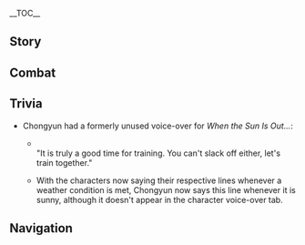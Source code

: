 {{CharacterTabs}}
{{LanguageTabs}}
{{Stub|1={{Meta/VO|tl=1|rm=1|Chinese}}}}
__TOC__
==Story==
{{VO/Story
|character           = {{ROOTPAGENAME}}
|language            = zh
|language_s          = zh
|language_t          = zh-tw
|name_s              = 重云
|name_t              = 重雲

<!-- Hello -->
|vo_01_01_title_s    = 初次见面…
|vo_01_01_title_t    = 初次見面…
|vo_01_01_subtitle   = Hello
|vo_01_01_file       = VO_{language}{character} Hello.ogg
|vo_01_01_tx_s       = 我名重云，家族久居璃月，世代以驱邪除魔为业。今日萍水相逢，看来我与阁下有些缘分。唔…不收钱的，不收钱！
|vo_01_01_tx_t       = 我名重雲，家族久居璃月，世代以驅邪除魔為業。今日萍水相逢，看來我與閣下有些緣分。唔…不收錢的，不收錢！
|vo_01_01_rm         = Wǒ míng Chòngyún, jiāzú jiǔjū Líyuè, shìdài yǐ qūxié chú mó wèi yè. Jīnrì píngshuǐxiāngféng, kànlái wǒ yǔ géxià yǒuxiē yuánfèn. Wú... bù shōu qián de, bù shōu qián!
|vo_01_01_tl         = 

<!-- Chats -->
|vo_02_01_title_s    = 闲聊・驱邪之法
|vo_02_01_title_t    = 閒聊・驅邪之法
|vo_02_01_subtitle   = Chat: The Art of Exorcism
|vo_02_01_file       = VO_{language}{character} Chat - The Art of Exorcism.ogg
|vo_02_01_tx_s       = 方士驱邪一靠咒术，二赖武艺。另辟蹊径亦可，但终非正道。
|vo_02_01_tx_t       = 方士驅邪一靠咒術，二賴武藝。另闢蹊徑亦可，但終非正道。
|vo_02_01_rm         = Fāngshì qūxié yī kào zhòu shù, èr lài wǔyì. Lìngpìqījìng yì kě, dàn zhōng fēi zhèngdào.
|vo_02_01_tl         = 

|vo_02_02_title_s    = 闲聊・饮食
|vo_02_02_title_t    = 閒聊・飲食
|vo_02_02_subtitle   = Chat: Diet
|vo_02_02_file       = VO_{language}{character} Chat - Diet.ogg
|vo_02_02_tx_s       = 寒食饮冰利于平神静气…清心泡水辅以冰块饮下，对身体最好。
|vo_02_02_tx_t       = 寒食飲冰利於平神靜氣…清心泡水輔以冰塊飲下，對身體最好。
|vo_02_02_rm         = Hánshí yǐn bīng lìyú píng shén jìng qì... Qīngxīn pào shuǐ fǔ yǐ bīng kuài yǐn xià, duì shēntǐ zuì hǎo.
|vo_02_02_tl         = 

|vo_02_03_title_s    = 闲聊・口诀
|vo_02_03_title_t    = 閒聊・口訣
|vo_02_03_subtitle   = Chat: Mantras
|vo_02_03_file       = VO_{language}{character} Chat - Mantras.ogg
|vo_02_03_tx_s       = 驱邪缚魅，内外澄清，啊，呃…糟了，后半句口诀忘了。
|vo_02_03_tx_t       = 驅邪縛魅，內外澄清，啊，呃…糟了，後半句口訣忘了。
|vo_02_03_rm         = Qūxié fù mèi, nèiwài chéngqīng, a, è... zāole, hòubàn jù kǒujué wàngle.
|vo_02_03_tl         = 

<!-- Weather -->
|vo_03_01_title_s    = 下雨的时候…
|vo_03_01_title_t    = 下雨的時候…
|vo_03_01_subtitle   = When It Rains
|vo_03_01_file       = VO_{language}{character} When It Rains.ogg
|vo_03_01_tx_s       = 雨是无根水，是最澄净的水，对驱邪除魔大有帮助。
|vo_03_01_tx_t       = 雨是無根水，是最澄淨的水，對驅邪除魔大有幫助。
|vo_03_01_rm         = Yǔ shì wú gēn shuǐ, shì zuìchéng jìng de shuǐ, duì qūxié chú mó dà yǒu bāngzhù.
|vo_03_01_tl         = 

|vo_03_02_title_s    = 打雷的时候…
|vo_03_02_title_t    = 打雷的時候…
|vo_03_02_subtitle   = When Thunder Strikes
|vo_03_02_file       = VO_{language}{character} When Thunder Strikes.ogg
|vo_03_02_tx_s       = 这落雷好大阵仗，妖邪也会惧怕的吧。
|vo_03_02_tx_t       = 這落雷好大陣仗，妖邪也會懼怕的吧。
|vo_03_02_rm         = Zhè luòléi hào dà zhèn zhàng, yāoxié yě huì jùpà de ba.
|vo_03_02_tl         = 

|vo_03_03_title_s    = 下雪的时候…
|vo_03_03_title_t    = 下雪的時候…
|vo_03_03_subtitle   = When It Snows
|vo_03_03_file       = VO_{language}{character} When It Snows.ogg
|vo_03_03_tx_s       = 啊…好天气，真是舒服。
|vo_03_03_tx_t       = 啊…好天氣，真是舒服。
|vo_03_03_rm         = A... hǎo tiānqì, zhēnshi shūfú.
|vo_03_03_tl         = Ah, the weather is good... it's really comfortable.

<!-- Greetings -->
|vo_04_01_title_s    = 早上好…
|vo_04_01_title_t    = 早安…
|vo_04_01_subtitle   = Good Morning
|vo_04_01_file       = VO_{language}{character} Good Morning.ogg
|vo_04_01_tx_s       = 早晨的好时光可不能辜负，抓紧练功。
|vo_04_01_tx_t       = 早晨的好時光可不能辜負，抓緊練功。
|vo_04_01_rm         = Zǎochén de hǎo shíguāng kě bùnéng gūfù, zhuājǐn liàngōng.
|vo_04_01_tl         = 

|vo_04_02_title_s    = 中午好…
|vo_04_02_title_t    = 午安…
|vo_04_02_subtitle   = Good Afternoon
|vo_04_02_file       = VO_{language}{character} Good Afternoon.ogg
|vo_04_02_tx_s       = 正午灵气极盛，可得抓紧练功。
|vo_04_02_tx_t       = 正午靈氣極盛，可得抓緊練功。
|vo_04_02_rm         = Zhèngwǔ língqì jí shèng, kědé zhuājǐn liàngōng.
|vo_04_02_tl         = 

|vo_04_03_title_s    = 晚上好…
|vo_04_03_title_t    = 晚上好…
|vo_04_03_subtitle   = Good Evening
|vo_04_03_file       = VO_{language}{character} Good Evening.ogg
|vo_04_03_tx_s       = 晚间最适静息凝神，更要抓紧练功。
|vo_04_03_tx_t       = 晚間最適靜息凝神，更要抓緊練功。
|vo_04_03_rm         = Wǎnjiān zuì shì jìng xī níngshén, gèng yào zhuājǐn liàngōng.
|vo_04_03_tl         = 

|vo_04_04_title_s    = 晚安…
|vo_04_04_title_t    = 晚安…
|vo_04_04_subtitle   = Good Night
|vo_04_04_file       = VO_{language}{character} Good Night.ogg
|vo_04_04_tx_s       = 呼，累了一整天，你也休息去吧。明天再去传闻中鬼怪出没的老宅看看，说好了。
|vo_04_04_tx_t       = 呼，累了一整天，(你/妳)也休息去吧。明天再去傳聞中鬼怪出沒的老宅看看，說好了。
|vo_04_04_rm         = Hū, lèile yī zhěngtiān, nǐ yě xiūxí qù ba. Míngtiān zài qù chuánwén zhōng guǐguài chūmò de lǎo zhái kànkàn, shuōhǎole.
|vo_04_04_tl         = 

<!-- About Chongyun -->
|vo_05_01_title_s    = 关于{name_s}自己・方士
|vo_05_01_title_t    = 關於{name_t}自己・方士
|vo_05_01_subtitle   = About {character}: Exorcists
|vo_05_01_file       = VO_{language}{character} About {character} - Exorcists.ogg
|vo_05_01_tx_s       = 我们方士一派自古守护璃月，传承久远，剿杀邪魔自然是手到擒来。
|vo_05_01_tx_t       = 我們方士一派自古守護璃月，傳承久遠，剿殺邪魔自然是手到擒來。
|vo_05_01_rm         = Wǒmen fāngshì yīpài zìgǔ shǒuhù Líyuè, chuánchéng jiǔyuǎn, jiǎo shā xiémó zìrán shì shǒudàoqínlái.
|vo_05_01_tl         = 

|vo_05_02_title_s    = 关于{name_s}自己・委托
|vo_05_02_title_t    = 關於{name_t}自己・委託
|vo_05_02_subtitle   = About {character}: Commissions
|vo_05_02_file       = VO_{language}{character} About {character} - Commissions.ogg
|vo_05_02_tx_s       = 明明什么都没做，只是进了凶宅的门就解决了问题。这个委托的报酬，你觉得是拿还是不拿呢？
|vo_05_02_tx_t       = 明明什麼都沒做，只是進了凶宅的門就解決了問題。這個委託的報酬，(你/妳)覺得是拿還是不拿呢？
|vo_05_02_rm         = Míngmíng shénme dōu méi zuò, zhǐshì jìnle xiōngzhái de mén jiù jiějuéle wèntí. Zhège wěituō de bàochóu, nǐ juédé shì ná háishì bù ná ne?
|vo_05_02_tl         = 

<!-- About Us -->
|vo_06_01_title_s    = 关于我们・旅伴
|vo_06_01_title_t    = 關於我們・旅伴
|vo_06_01_subtitle   = About Us: Companions
|vo_06_01_file       = VO_{language}{character} About Us - Companions.ogg
|vo_06_01_tx_s       = 你的本事不错，对丘丘…咳…邪魔从不手软，我们结伴而行如何。
|vo_06_01_tx_t       = (你/妳)的本事不錯，對丘丘…咳…邪魔從不手軟，我們結伴而行如何。
|vo_06_01_rm         = Nǐ de běnshì bùcuò, duì qiūqiū... hāi... xiémó cóngbù shǒuruǎn, wǒmen jiébàn ér háng rúhé.
|vo_06_01_tl         = 

|vo_06_02_title_s    = 关于我们・怪谈
|vo_06_02_title_t    = 關於我們・怪談
|vo_06_02_subtitle   = About Us: Ghost Stories
|vo_06_02_friendship = 6
|vo_06_02_file       = VO_{language}{character} About Us - Ghost Stories.ogg
|vo_06_02_tx_s       = 璃月的奇闻异事你已经见了不少吧，你说的那些方外的鬼怪，我…我也想看看。
|vo_06_02_tx_t       = 璃月的奇聞異事你已經見了不少吧，(你/妳)說的那些方外的鬼怪，我…我也想看看。
|vo_06_02_rm         = Líyuè de qíwén yì shì nǐ yǐjīng jiàn liǎo bùshǎo ba, nǐ shuō dì nàxiē fāng wài de guǐguài, wǒ... wǒ yě xiǎng kànkàn.
|vo_06_02_tl         = 

<!-- Miscellany I -->
|vo_07_01_title_s    = 关于「神之眼」…
|vo_07_01_title_t    = 關於「神之眼」…
|vo_07_01_subtitle   = About the [[Vision]]
|vo_07_01_friendship = 4
|vo_07_01_file       = VO_{language}{character} About the Vision.ogg
|vo_07_01_tx_s       = 「神之眼」虽然厉害，却不可盲目依赖。我还是更加信任方术和武技。本事要精进，还是得勤学苦练。
|vo_07_01_tx_t       = 「神之眼」雖然厲害，卻不可盲目依賴。我還是更加信任方術和武技。本事要精進，還是得勤學苦練。
|vo_07_01_rm         = "Shénzhīyǎn" suīrán lìhài, què bùkě mángmù yīlài. Wǒ háishì gèngjiā xìnrèn fāngshù hé wǔjì. Běnshì yào jīngjìn, háishì dé qínxué kǔ liàn.
|vo_07_01_tl         = 

|vo_07_02_title_s    = 有什么想要分享…
|vo_07_02_title_t    = 有什麼想要分享…
|vo_07_02_subtitle   = Something to Share
|vo_07_02_file       = VO_{language}{character} Something to Share.ogg
|vo_07_02_tx_s       = 璃月的土地上妖邪传闻虽然众多，但真假掺杂，有些奇奇怪怪的委托…其实跟鬼怪一点关系也没有。
|vo_07_02_tx_t       = 璃月的土地上妖邪傳聞雖然眾多，但真假摻雜，有些奇奇怪怪的委託…其實跟鬼怪一點關係也沒有。
|vo_07_02_rm         = Líyuè de tǔdì shàng yāoxié chuánwén suīrán zhòngduō, dàn zhēnjiǎ chānzá, yǒuxiē qíqíguàiguài de wěituō... qíshí gēn guǐguài yīdiǎn guānxì yě méiyǒu.
|vo_07_02_tl         = 

|vo_07_03_title_s    = 感兴趣的见闻…
|vo_07_03_title_t    = 感興趣的見聞…
|vo_07_03_subtitle   = Interesting Things
|vo_07_03_quest      = A New Star Approaches
|vo_07_03_file       = VO_{language}{character} Interesting Things.ogg
|vo_07_03_tx_s       = 听说琥牢山的琥珀中封存了不少稀奇古怪的东西，会不会也有一些历史传说中的妖邪呢？真想见识见识。
|vo_07_03_tx_t       = 聽說琥牢山的琥珀中封存了不少稀奇古怪的東西，會不會也有一些歷史傳說中的妖邪呢？真想見識見識。
|vo_07_03_rm         = Tīngshuō Hǔláo-shān de hǔpò zhōng fēng cún liǎo bùshǎo xīqí gǔguài de dōngxī, huìbùhuì yěyǒu yīxiē lìshǐ chuánshuō zhōng de yāoxié ne? Zhēn xiǎng jiànshì jiànshì.
|vo_07_03_tl         = 

<!-- About Others -->
|vo_08_01_title_s    = 关于钟离…
|vo_08_01_title_t    = 關於鍾離…
|vo_08_01_subtitle   = About [[Zhongli]]
|vo_08_01_friendship = 4
|vo_08_01_quest      = Farewell, Archaic Lord
|vo_08_01_file       = VO_{language}{character} About Zhongli.ogg
|vo_08_01_tx_s       = 「往生堂」的钟离先生啊，隐约觉得是个厉害角色，凡夫恶党杀人，我们方士除妖，他居然能葬仙人。
|vo_08_01_tx_t       = 「往生堂」的鍾離先生啊，隱約覺得是個厲害角色，凡夫惡黨殺人，我們方士除妖，他居然能葬仙人。
|vo_08_01_rm         = "Wǎngshēng-táng" de Zhōnglí-xiānshēng a, yǐnyuē juédé shìgè lìhài juésè, fánfū è dǎng shārén, wǒmen fāngshì chú yāo, tā jūrán néng zàng xiānrén.
|vo_08_01_tl         = 

|vo_08_02_title_s    = 关于行秋…
|vo_08_02_title_t    = 關於行秋…
|vo_08_02_subtitle   = About [[Xingqiu]]
|vo_08_02_friendship = 4
|vo_08_02_file       = VO_{language}{character} About Xingqiu.ogg
|vo_08_02_tx_s       = 我虽然敬佩行秋的武艺和侠心。但是我一定要事先提醒你，他坏心思也不少。如果真的发生了什么事情，记得回来和我结成受害者同盟啊。
|vo_08_02_tx_t       = 我雖然敬佩行秋的武藝和俠心。但是我一定要事先提醒(你/妳)，他壞心思也不少。如果真的發生了什麼事情，記得回來和我結成受害者同盟啊。
|vo_08_02_rm         = Wǒ suīrán jìngpèi Xíngqiū de wǔyì hé xiá xīn. Dànshì wǒ yīdìng yào shìxiān tíxǐng nǐ, tā huài xīnsī yě bù shǎo. Rúguǒ zhēn de fǎ shēng le shénme shìqíng, jìdé huílái hé wǒ jié chéng shòuhài zhě tóngméng a.
|vo_08_02_tl         = Although I admire Xingqiu's martial arts and chivalrous spirit, I must remind you in advance that he has a lot of mischievous intentions. If he ever pulls anything on you, remember to come back and form a victim alliance with me.

|vo_08_03_title_s    = 关于魈…
|vo_08_03_title_t    = 關於魈…
|vo_08_03_subtitle   = About [[Xiao]]
|vo_08_03_friendship = 4
|vo_08_03_file       = VO_{language}{character} About Xiao.ogg
|vo_08_03_tx_s       = 降魔大圣和我们方士一派，一暗一明，共守璃月，历史已久，我非常尊敬魈上仙。但是，那位大人居然说…居然说什么驱邪方士量小力微不值一提，我，我绝对不能苟同！
|vo_08_03_tx_t       = 降魔大聖和我們方士一派，一暗一明，共守璃月，歷史已久，我非常尊敬魈上仙。但是，那位大人居然說…居然說什麼驅邪方士量小力微不值一提，我，我絕對不能苟同！
|vo_08_03_rm         = Jiàngmó-dàshèng hé wǒmen fāngshì yīpài, yī àn yī míng, gòng shǒu Líyuè, lìshǐ yǐ jiǔ, wǒ fēicháng zūnjìng xiāo shàng xiān. Dànshì, nà wèi dàrén jūrán shuō... jūrán shuō shénme qūxié fāngshì liàng xiǎo lì wēi bù zhí yī tí, wǒ, wǒ juéduì bùnéng gǒutóng!
|vo_08_03_tl         = 

|vo_08_04_title_s    = 关于胡桃…
|vo_08_04_title_t    = 關於胡桃…
|vo_08_04_subtitle   = About [[Hu Tao]]
|vo_08_04_friendship = 4
|vo_08_04_file       = VO_{language}{character} About Hu Tao.ogg
|vo_08_04_tx_s       = 「往生堂」的手段还是信得过的。但是那副「不用你们方士操心」的嘻嘻笑脸却看着让人火大…呼，冷静冷静。
|vo_08_04_tx_t       = 「往生堂」的手段還是信得過的。但是那副「不用你們方士操心」的嘻嘻笑臉卻看著讓人火大…呼，冷靜冷靜。
|vo_08_04_rm         = "Wǎngshēng-táng" de shǒuduàn háishì xìndéguò de. Dànshì nà fù "bùyòng nǐmen fāngshì cāoxīn" de xīxī xiàoliǎn què kànzhe ràng rén huǒ dà... hū, lěngjìng lěngjìng.
|vo_08_04_tl         = 

|vo_08_05_title_s    = 关于七七…
|vo_08_05_title_t    = 關於七七…
|vo_08_05_subtitle   = About [[Qiqi]]
|vo_08_05_friendship = 4
|vo_08_05_file       = VO_{language}{character} About Qiqi.ogg
|vo_08_05_tx_s       = 看起来是个僵尸小姑娘，但作为方士我能察觉到…她可不一般。嗯…名字也不见宝诰之中，究竟是哪尊呢…
|vo_08_05_tx_t       = 看起來是個殭屍小姑娘，但作為方士我能察覺到…她可不一般。嗯…名字也不見寶誥之中，究竟是哪尊呢…
|vo_08_05_rm         = Kàn qǐlái shìgè jiāngshī xiǎo gūniáng, dàn zuòwéi fāngshì wǒ néng chájué dào... tā kěbù yībān. Ńg... míngzì yě bùjiàn bǎo gào zhī zhōng, jiùjìng shì nǎ zūn ne...
|vo_08_05_tl         = 

|vo_08_06_title_s    = 关于辛焱…
|vo_08_06_title_t    = 關於辛焱…
|vo_08_06_subtitle   = About [[Xinyan]]
|vo_08_06_friendship = 4
|vo_08_06_file       = VO_{language}{character} About Xinyan.ogg
|vo_08_06_tx_s       = 我会尽可能避开辛焱演出的区域。那般热烈的气氛，即使无意融入，也难免受其影响…我是说，会让人不自在。
|vo_08_06_tx_t       = 我會盡可能避開辛焱演出的區域。那般熱烈的氣氛，即使無意融入，也難免受其影響…我是說，會讓人不自在。
|vo_08_06_rm         = Wǒ huì jǐn kěnéng bì kāi Xīnyàn yǎnchū de qūyù. Nà bān rèliè de qìfēn, jíshǐ wúyì róngrù, yě nánmiǎn shòu qí yǐngxiǎng... wǒ shì shuō, huì ràng rén bù zìzài.
|vo_08_06_tl         = 

|vo_08_07_title_s    = 关于香菱…
|vo_08_07_title_t    = 關於香菱…
|vo_08_07_subtitle   = About [[Xiangling]]
|vo_08_07_friendship = 4
|vo_08_07_file       = VO_{language}{character} About Xiangling.ogg
|vo_08_07_tx_s       = 香菱做菜的手艺有口皆碑，但是她那些辛辣烫口的菜品我是绝对不会碰的…没有，没有什么…你看，史莱姆滑蘑菇？这能吃吗？
|vo_08_07_tx_t       = 香菱做菜的手藝有口皆碑，但是她那些辛辣燙口的菜品我是絕對不會碰的…沒有，沒有什麼…(你/妳)看，史萊姆滑蘑菇？這能吃嗎？
|vo_08_07_rm         = Xiānglíng zuò cài de shǒuyì yǒukǒujiēbēi, dànshì tā nàxiē xīnlà tàng kǒu de càipǐn wǒ shì juéduì bùhuì pèng de... méiyǒu, méiyǒu shénme... nǐ kàn, shǐ lái mǔ huá mógū? Zhè néng chī ma?
|vo_08_07_tl         = Xiangling's cooking skills are unrivaled, but I will never touch her spicy and hot dishes... No, nothing... Look, slime mushrooms? Does this look edible to you?

|vo_08_08_title_s    = 关于申鹤…
|vo_08_08_title_t    = 關於申鶴…
|vo_08_08_subtitle   = About [[Shenhe]]
|vo_08_08_friendship = 4
|vo_08_08_quest      = The Crane Returns on the Wind
|vo_08_08_file       = VO_{language}{character} About Shenhe.ogg
|vo_08_08_tx_s       = 我曾听家中长辈聊起过她。她家的遭遇…很让人同情。原以为这次能够让分家的远亲重回家中，长辈们听说她还活着也都高兴坏了，说是要备上礼物，择个吉日好好聚聚。却没想到，平日根本见不到她的人影…等等，按辈分来算的话，我、我该不会…要叫她「小姨」吧…
|vo_08_08_tx_t       = 我曾聽家中長輩聊起過她。她家的遭遇…很讓人同情。原以為這次能夠讓分家的遠親重回家中，長輩們聽說她還活著也都高興壞了，說是要備上禮物，擇個吉日好好聚聚。卻沒想到，平日根本見不到她的人影…等等，按輩分來算的話，我、我該不會…要叫她「小姨」吧…
|vo_08_08_rm         = Wǒ céng tīng jiāzhōng cháng bèi liáo qǐguò tā. Tā jiā de zāoyù... hěn ràng rén tóngqíng. Yuán yǐwéi zhè cì nénggòu ràng fēn jiā de yuǎnqīn chóng huí jiā zhōng, zhǎngbèi men tīng shuō tā hái huózhe yě dū gāoxìng huàile, shuō shì yào bèi shàng lǐwù, zé gè jírì hǎohǎojùjù. Què méi xiǎngdào, píngrì gēnběn jiàn bù dào tā de rényǐng... Děngděng, àn bèifen lái suàn dehuà, wǒ, wǒ gāi bùhuì... yào jiào tā "Xiǎoyí" ba...
|vo_08_08_tl         = 

|vo_08_09_title_s    = 关于夜兰…
|vo_08_09_title_t    = 關於夜蘭…
|vo_08_09_subtitle   = About [[Yelan]]
|vo_08_09_friendship = 4
|vo_08_09_file       = VO_{language}{character} About Yelan.ogg
|vo_08_09_tx_s       = 我初任方士那会儿，受邀到委托人家中驱邪，离开时，曾撞见过这位女性。她把我的名字记在某个小册子里，或许是想确认我有没有做值得怀疑的事吧。不过就那一次，后来再没遇见过她。<br />现在想想，大概是因为我平日打坐总是一动不动，谁看着都会觉得无趣吧。
|vo_08_09_tx_t       = 我初任方士那時，受邀到委託人家中驅邪，離開時，曾撞見過這位女性。她把我的名字記在某本小冊子裡，或許是想確認我有沒有做值得懷疑的事吧。不過就那一次，後來再沒遇見過她。<br />現在想想，大概是因為我平日打坐總是一動不動，誰看著都會覺得無趣吧。
|vo_08_09_rm_s       = Wǒ chūrèn fāngshì nà huì er, shòu yāo dào wěituō rénjiā zhōng qūxié, líkāi shí, céng zhuàngjiànguò zhè wèi nǚxìng. Tā bǎ wǒ de míngzì jì zài mǒu gè xiǎo cèzi lǐ, huòxǔ shì xiǎng quèrèn wǒ yǒu méiyǒu zuò zhídé huáiyí de shì ba. Bùguò jiù nà yīcì, hòulái zài méi yùjiànguò tā.<br />Xiànzài xiǎngxiǎng, dàgài shì yīnwèi wǒ píngrì dǎzuò zǒng shì yī dòngbùdòng, shéi kànzhe dūhuì juédé wúqù ba.
|vo_08_09_rm_t       = 
|vo_08_09_tl         = 

<!-- More About Chongyun -->
|vo_09_01_title_s    = 想要了解{name_s}・其一
|vo_09_01_title_t    = 想要瞭解{name_s}<!--They put the Simplified name here, "More About Chongyun II–V", "Chongyun's Hobbies", and "Chongyun's Troubles" in-game. Only the "About Chongyun" lines use {name_t} in-game.-->・其一
|vo_09_01_subtitle   = More About {character}: I
|vo_09_01_file       = VO_{language}{character} More About {character} - 01.ogg
|vo_09_01_tx_s       = 本事很重要，不然空有热血，只会坏事。对于这点，我深有体会。啊，倒不是我自己的体会，呃…是近年行走璃月，观看人间百态的感悟。
|vo_09_01_tx_t       = 本事很重要，不然空有熱血，只會壞事。對於這點，我深有體會。啊，倒不是我自己的體會，呃…是近年行走璃月，觀看人間百態的感悟。
|vo_09_01_rm         = Běnshì hěn zhòngyào, bùrán kōng yǒu rèxuè, zhǐ huì huàishì. Duìyú zhè diǎn, wǒ shēn yǒu tǐhuì. A, dào bùshì wǒ zìjǐ de tǐhuì, è... shì jìnnián xíngzǒu lí yuè, guānkàn rénjiān bǎi tài de gǎnwù.
|vo_09_01_tl         = 

|vo_09_02_title_s    = 想要了解{name_s}・其二
|vo_09_02_title_t    = 想要瞭解{name_s}<!--Intentional. "See More About Chongyun: I".-->・其二
|vo_09_02_subtitle   = More About {character}: II
|vo_09_02_friendship = 3
|vo_09_02_file       = VO_{language}{character} More About {character} - 02.ogg
|vo_09_02_tx_s       = 我天生是「纯阳之体」，据说千年难遇，所有鬼怪对我退避三舍。唉…这其实一点都不好，哪有见不着鬼怪的驱邪方士。
|vo_09_02_tx_t       = 我天生是「純陽之體」，據說千年難遇，所有鬼怪對我退避三舍。唉…這其實一點都不好，哪有見不到鬼怪的驅邪方士。
|vo_09_02_rm         = Wǒ tiānshēng shì "chún yáng zhī tǐ", jùshuō qiānnián nán yù, suǒyǒu guǐguài duì wǒ tuìbìsānshè. Āi... zhè qíshí yīdiǎn dōu bùhǎo, nǎ yǒu jiàn bùdáo guǐguài de qūxié fāngshì.
|vo_09_02_tl         = 

|vo_09_03_title_s    = 想要了解{name_s}・其三
|vo_09_03_title_t    = 想要瞭解{name_s}<!--Intentional. "See More About Chongyun: I".-->・其三
|vo_09_03_subtitle   = More About {character}: III
|vo_09_03_friendship = 4
|vo_09_03_file       = VO_{language}{character} More About {character} - 03.ogg
|vo_09_03_tx_s       = 「纯阳之体」常常导致热血太盛，没少害我出糗。我不食辛辣高温、出门撑伞、回避激荡的音律，就是为了克制它。唉…什么时候这体质才能不妨碍我呢？
|vo_09_03_tx_t       = 「純陽之體」常常導致熱血太盛，沒少害我出糗。我不食辛辣高溫、出門撐傘、回避激蕩的音律，就是為了克制它。唉…什麼時候這體質才能不妨礙我呢？
|vo_09_03_rm         = "Chún yáng zhī tǐ" chángcháng dǎozhì rèxuè tài shèng, méi shǎo hài wǒ chū qiǔ. Wǒ bù shí xīnlà gāowēn, chūmén chēng sǎn, huíbì jīdàng de yīnlǜ, jiùshì wèile kèzhì tā. Āi... shénme shíhòu zhè tǐzhí cáinéng bù fáng'ài wǒ ne?
|vo_09_03_tl         = 

|vo_09_04_title_s    = 想要了解{name_s}・其四
|vo_09_04_title_t    = 想要瞭解{name_s}<!--Intentional. "See More About Chongyun: I".-->・其四
|vo_09_04_subtitle   = More About {character}: IV
|vo_09_04_friendship = 5
|vo_09_04_file       = VO_{language}{character} More About {character} - 04.ogg
|vo_09_04_tx_s       = 坐等妖邪现身是没用的，得主动寻访。我为璃月人镇邪，于人能免去烦愁，于我也能广开视野。如果你遇到邪祟搅扰，我一定也会立刻来帮你。
|vo_09_04_tx_t       = 坐等妖邪現身是沒用的，得主動尋訪。我為璃月人鎮邪，於人能免去煩愁，於我也能廣開視野。如果(你/妳)遇到邪祟攪擾，我一定也會立刻來幫(你/妳)。
|vo_09_04_rm         = Zuòděng yāoxié xiàn shēn shì méi yòng de, dé zhǔdòng xúnfǎng. Wǒ wèi Líyuè-rén zhèn xié, yú rén néng miǎnqù fán chóu, yú wǒ yě néng guǎng kāi shìyě. Rúguǒ nǐ yù dào xiésuì jiǎorǎo, wǒ yīdìng yě huì lìkè lái bāng nǐ.
|vo_09_04_tl         = 

|vo_09_05_title_s    = 想要了解{name_s}・其五
|vo_09_05_title_t    = 想要瞭解{name_s}<!--Intentional. "See More About Chongyun: I".-->・其五
|vo_09_05_subtitle   = More About {character}: V
|vo_09_05_friendship = 6
|vo_09_05_file       = VO_{language}{character} More About {character} - 05.ogg
|vo_09_05_tx_s       = 剿灭天下妖邪是我身为方士的最终目标，将来这个宏愿实现之后，不管是温泉、绝云椒椒还是别的什么…热血刺激的东西，我其实…都可以考虑。唔…不行。这样想想就会有些激动…不好不好。
|vo_09_05_tx_t       = 剿滅天下妖邪是我身為方士的最終目標，將來這個宏願實現之後，不管是溫泉、絕雲椒椒還是別的什麼…熱血刺激的東西，我其實…都可以考慮。唔…不行。這樣想想就會有些激動…不好不好。
|vo_09_05_rm         = Jiǎomiè tiānxià yāoxié shì wǒ shēn wèi fāngshì dì zuìzhōng mùbiāo, jiānglái zhège hóngyuàn shíxiàn zhīhòu, bùguǎn shì wēnquán, Juéyún-jiāojiāo háishì bié de shénme... rèxuè cìjī de dōngxī, wǒ qíshí... dōu kěyǐ kǎolǜ. Wú... bùxíng. Zhèyàng xiǎngxiǎng jiù huì yǒuxiē jīdòng... bùhǎo bùhǎo.
|vo_09_05_tl         = 

<!-- Miscellany II -->
|vo_10_01_title_s    = {name_s}的爱好…
|vo_10_01_title_t    = {name_s}<!--Intentional. "See More About Chongyun: I".-->的愛好…
|vo_10_01_subtitle   = {character}'s Hobbies
|vo_10_01_file       = VO_{language}{character} Hobbies.ogg
|vo_10_01_tx_s       = 我？嗯…我最喜欢的还是听说书。茶博士总是能把各种奇闻怪谈讲得惊心动魄。有空不妨一道去听听。
|vo_10_01_tx_t       = 我？嗯…我最喜歡的還是聽說書。茶博士總是能把各種奇聞怪談講得驚心動魄。有空不妨一道去聽聽。
|vo_10_01_rm         = Wǒ? Ńg... wǒ zuì xǐhuān de háishì tīng shuōshū. Chá-bóshì zǒng shì néng bǎ gè zhǒng qíwén guàitán jiǎng dé jīngxīndòngpò. Yǒu kòng bùfáng yīdào qù tīngtīng.
|vo_10_01_tl         = 

|vo_10_02_title_s    = {name_s}的烦恼…
|vo_10_02_title_t    = {name_s}<!--Intentional. "See More About Chongyun: I".-->的煩惱…
|vo_10_02_subtitle   = {character}'s Troubles
|vo_10_02_file       = VO_{language}{character} Troubles.ogg
|vo_10_02_tx_s       = 经我多方打听，费了好大功夫，才找到一处破庙有妖邪出没！于是，我守了四天，却完全不见妖邪的影子。唉…这种事经常发生。
|vo_10_02_tx_t       = 經我多方打聽，費了好大功夫，才找到一處破廟有妖邪出沒！於是，我守了四天，卻完全不見妖邪的影子。唉…這種事經常發生。
|vo_10_02_rm         = Jīng wǒ duōfāng dǎtīng, fèile hào dà gōngfū, cái zhǎodào yī chù pò miào yǒu yāoxié chūmò! Yúshì, wǒ shǒule sì tiān, què wánquán bùjiàn yāoxié de yǐngzi. Āi... zhè zhǒng shì jīngcháng fāshēng.
|vo_10_02_tl         = 

|vo_10_03_title_s    = 喜欢的食物…
|vo_10_03_title_t    = 喜歡的食物…
|vo_10_03_subtitle   = Favorite Food
|vo_10_03_file       = VO_{language}{character} Favorite Food.ogg
|vo_10_03_tx_s       = 每日修行完毕后，要是能吃上稻妻运来的生鲜还有冷餐就好了，那种冰凉清爽的口感能缓解所有疲劳。
|vo_10_03_tx_t       = 每日修行完畢後，要是能吃上稻妻運來的生鮮還有冷餐就好了，那種冰涼清爽的口感能緩解所有疲勞。
|vo_10_03_rm         = Měi rì xiūxíng wánbì hòu, yàoshi néng chī shàng Dàoqī yùn lái de shēng xiān hái yǒu lěng cān jiù hǎole, nà zhǒng bīngliáng qīngshuǎng de kǒugǎn néng huǎnjiě suǒyǒu píláo.
|vo_10_03_tl         = 

|vo_10_04_title_s    = 讨厌的食物…
|vo_10_04_title_t    = 討厭的食物…
|vo_10_04_subtitle   = Least Favorite Food
|vo_10_04_file       = VO_{language}{character} Least Favorite Food.ogg
|vo_10_04_tx_s       = 所有又烫又辣的食物我都不能入口。如果是有绝云椒椒的菜，啊，想想就吓人。
|vo_10_04_tx_t       = 所有又燙又辣的食物我都不能入口。如果是有絕雲椒椒的菜，啊，想想就嚇人。
|vo_10_04_rm         = Suǒyǒu yòutàngyòu là de shíwù wǒ dū bùnéng rùkǒu. Rúguǒ shì yǒu Juéyún-jiāojiāo de cài, a, xiǎngxiǎng jiù xiàrén.
|vo_10_04_tl         = I can't eat any hot or spicy food. If it's a dish containing Jueyun Chili, ah, it's scary just thinking about it.

<!-- Receiving a Gift -->
|vo_11_01_title_s    = 收到赠礼・其一
|vo_11_01_title_t    = 收到贈禮・其一
|vo_11_01_subtitle   = Receiving a Gift: I
|vo_11_01_file       = VO_{language}{character} Receiving a Gift - 01.ogg
|vo_11_01_tx_s       = 口感凉爽，正合我意！我要多留一些，等到修行完毕后再来享用。
|vo_11_01_tx_t       = 口感涼爽，正合我意！我要多留一些，等到修行完畢後再來享用。
|vo_11_01_rm         = 
|vo_11_01_tl         =  

|vo_11_02_title_s    = 收到赠礼・其二
|vo_11_02_title_t    = 收到贈禮・其二
|vo_11_02_subtitle   = Receiving a Gift: II
|vo_11_02_file       = VO_{language}{character} Receiving a Gift - 02.ogg
|vo_11_02_tx_s       = 不好意思啊。明明是你的一片心意，我却只能放凉再吃…
|vo_11_02_tx_t       = 不好意思啊。明明是（你/妳）的一片心意，我卻只能放涼再吃…
|vo_11_02_rm         = 
|vo_11_02_tl         = 

|vo_11_03_title_s    = 收到赠礼・其三
|vo_11_03_title_t    = 收到贈禮・其三
|vo_11_03_subtitle   = Receiving a Gift: III
|vo_11_03_file       = VO_{language}{character} Receiving a Gift - 03.ogg
|vo_11_03_tx_s       = 糟糕！这味道是…绝云椒椒？
|vo_11_03_tx_t       = 糟糕！這味道是…絕雲椒椒？
|vo_11_03_rm         = 
|vo_11_03_tl         = 

<!-- Birthday -->
|vo_12_01_title_s    = 生日…
|vo_12_01_title_t    = 生日…
|vo_12_01_subtitle   = Birthday
|vo_12_01_file       = VO_{language}{character} Birthday.ogg
|vo_12_01_tx_s       = 今天是你的生辰，这朵冰晶结成的小花送你，是我自己雕的。如果遇到妖邪，掷出冰花，我封入的咒术自会生效，助你脱险。啊…还有，生日快乐。
|vo_12_01_tx_t       = 今天是(你/妳)的生辰，這朵冰晶結成的小花送(你/妳)，是我自己雕的。如果遇到妖邪，擲出冰花，我封入的咒術自會生效，助你脫險。啊…還有，生日快樂。
|vo_12_01_rm         = Jīntiān shì nǐ de shēngchén, zhè duǒ bīngjīng jié chéng de xiǎohuā sòng nǐ, shì wǒ zìjǐ diāo de. Rúguǒ yù dào yāoxié, zhí chū bīnghuā, wǒ fēngrù de zhòu shù zì huì shēngxiào, zhù nǐ tuōxiǎn. A... hái yǒu, shēngrì kuàilè.
|vo_12_01_tl         = 

<!-- Feelings About Ascension -->
|vo_13_01_title_s    = 突破的感受・起
|vo_13_01_title_t    = 突破的感受・起
|vo_13_01_subtitle   = Feelings About Ascension: Intro
|vo_13_01_ascension  = 1
|vo_13_01_file       = VO_{language}{character} Feelings About Ascension - 01.ogg
|vo_13_01_tx_s       = 驱邪的术法也常常用到这些材料，没想到还能用于提升自己的灵气。
|vo_13_01_tx_t       = 驅邪的術法也常常用到這些材料，沒想到還能用於提升自己的靈氣。
|vo_13_01_rm         = Qūxié de shù fǎ yě chángcháng yòng dào zhèxiē cáiliào, méi xiǎngdào hái néng yòng yú tíshēng zìjǐ de língqì.
|vo_13_01_tl         = 

|vo_13_02_title_s    = 突破的感受・承
|vo_13_02_title_t    = 突破的感受・承
|vo_13_02_subtitle   = Feelings About Ascension: Building Up
|vo_13_02_ascension  = 2
|vo_13_02_file       = VO_{language}{character} Feelings About Ascension - 02.ogg
|vo_13_02_tx_s       = 习武与术法一样，都有境界。受你指导，我又有进益了。
|vo_13_02_tx_t       = 習武與術法一樣，都有境界。受(你/妳)指導，我又有進益了。
|vo_13_02_rm         = Xí wǔ yǔ shù fǎ yīyàng, dōu yǒu jìngjiè. Shòu nǐ zhǐdǎo, wǒ yòu yǒu jìnyìle.
|vo_13_02_tl         = 

|vo_13_03_title_s    = 突破的感受・转
|vo_13_03_title_t    = 突破的感受・轉
|vo_13_03_subtitle   = Feelings About Ascension: Climax
|vo_13_03_ascension  = 4
|vo_13_03_file       = VO_{language}{character} Feelings About Ascension - 03.ogg
|vo_13_03_tx_s       = 原来习武之道还有这样一种境界，手眼相通，人与剑合…嗯，我悟到了！
|vo_13_03_tx_t       = 原來習武之道還有這樣一種境界，手眼相通，人與劍合…嗯，我悟到了！
|vo_13_03_rm         = Yuánlái xí wǔ zhī dào huán yǒu zhèyàng yī zhǒng jìngjiè, shǒuyǎn xiāngtōng, rén yǔ jiàn hé... ńg, wǒ wù dàole!
|vo_13_03_tl         = 

|vo_13_04_title_s    = 突破的感受・合
|vo_13_04_title_t    = 突破的感受・合
|vo_13_04_subtitle   = Feelings About Ascension: Conclusion
|vo_13_04_ascension  = 6
|vo_13_04_file       = VO_{language}{character} Feelings About Ascension - 04.ogg
|vo_13_04_tx_s       = 领悟了这些武技，「剿灭天下妖邪」的愿望或许就能达成了。你一路相助，我当然铭感在心，今后赴汤蹈火在所不辞。
|vo_13_04_tx_t       = 領悟了這些武技，「剿滅天下妖邪」的願望或許就能達成了。(你/妳)一路相助，我當然銘感在心，今後赴湯蹈火在所不辭。
|vo_13_04_rm         = Lǐngwùle zhèxiē wǔjì, "jiǎomiè tiānxià yāoxié" de yuànwàng huòxǔ jiù néng dáchéngle. Nǐ yīlù xiāngzhù, wǒ dāngrán mínggǎn zàixīn, jīnhòu fùtāngdǎohuǒ zài suǒ bùcí.
|vo_13_04_tl         = 
}}

==Combat==
{{Combat VO
|character           = {{ROOTPAGENAME}}
|language            = zh

|skill_1_tx_s        = 剑印染冰！
|skill_1_tx_t        = 劍印染冰！
|skill_1_rm          = Jiàn yìn rǎn bīng!
|skill_1_tl          = 

|skill_2_tx_s        = 剑，出！
|skill_2_tx_t        = 劍，出！
|skill_2_rm          = Jiàn, chū!
|skill_2_tl          = Blade, forth!

|skill_3_tx_s        = 急如敕令
|skill_3_tx_t        = 急如敕令。
|skill_3_rm          = Jí rú chìlìng.
|skill_3_tl          =

|skill_4_tx_s        = 听我法旨。
|skill_4_tx_t        = 聽我法旨。
|skill_4_rm          = Tīng wǒ fǎzhǐ.
|skill_4_tl          = Hear my edict.

|burst_1_tx_s        = 邪魔退去！
|burst_1_tx_t        = 邪魔退去！
|burst_1_rm          = Xiémó tuìqù!
|burst_1_tl          = Evil demons, retreat!

|burst_2_tx_s        = 宝印幻剑！
|burst_2_tx_t        = 寶印幻劍！
|burst_2_rm          = Bǎo yìn huàn jiàn!
|burst_2_tl          = 

|burst_3_tx_s        = 束手伏诛吧。
|burst_3_tx_t        = 束手伏誅吧。
|burst_3_rm          = Shùshǒu fúzhū ba.
|burst_3_tl          = Submit and surrender.

|sprint-s_1_file     = Sprint Start 01,Sprint Start 02,Sprint Start 03

|sprint-e_1_file     = Sprint End 01

|glider_1_tx_s       = 且看踏风纵云的本领。
|glider_1_tx_t       = 且看踏風縱雲的本領。
|glider_1_rm         = Qiě kàn tà fēng zòng yún de běnlǐng.
|glider_1_tl         = Witness this skill, to ride on wind and cloud.

|glider_2_file       = Deploying Wind Glider 02,Deploying Wind Glider 03

|glider-e_1_file     = Disengaging Wind Glider 01,Disengaging Wind Glider 02,Disengaging Wind Glider 03

|chest_1_tx_s        = 这等器物，有助于驱邪除魔。
|chest_1_tx_t        = 這等器物，有助於驅邪除魔。
|chest_1_rm          = Zhè děng qìwù, yǒu zhù yú qūxié chú mó.
|chest_1_tl          = Such items are helpful in exorcising evil spirits.

|chest_2_tx_s        = 不枉你我一番劳苦！
|chest_2_tx_t        = 不枉(你/妳)我一番勞苦！
|chest_2_rm          = Bù wǎng nǐ wǒ yī fān láokǔ!
|chest_2_tl          = Truly worth our efforts!

|chest_3_tx_s        = 意外之喜。
|chest_3_tx_t        = 意外之喜。
|chest_3_tl          = A pleasant surprise.

|low-hp_1_tx_s       = 小伤不足挂齿。
|low-hp_1_tx_t       = 小傷不足掛齒。
|low-hp_1_rm         = Xiǎo shāng bùzú guàchǐ.
|low-hp_1_tl         = Minor injuries aren't worth fretting over.

|low-hp_2_tx_s       = 不能再轻敌了。
|low-hp_2_tx_t       = 不能再輕敵了。
|low-hp_2_rm         = Bùnéng zài qīngdíle.
|low-hp_2_tl         = (I can) no longer underestimate my enemies.

|low-hp_3_tx_s       = 你莫猖狂！
|low-hp_3_tx_t       = 你莫倡狂！
|low-hp_3_rm         = Nǐ mò chāngkuáng!
|low-hp_3_tl         = Cease your wanton fury!


|fallen_1_tx_s       = 还是技不如人吗…
|fallen_1_tx_t       = 還是技不如人嗎…
|fallen_1_rm         = Háishì jì bùrú rén ma...
|fallen_1_tl         = My skills are still inferior...

|fallen_2_tx_s       = 妖邪…未除…
|fallen_2_tx_t       = 妖邪…未除…
|fallen_2_rm         = Yāoxié... wèi chú...
|fallen_2_tl         = The demons... haven't gotten rid of them yet...

|fallen_3_tx_s       = 辱没了…方士一门…
|fallen_3_tx_t       = 辱沒了…方士一門…
|fallen_3_rm         = Rǔmòle... fāngshì yī mén...
|fallen_3_tl         = (I have) brought shame... to the name of exorcists...

|hit-l_1_file        = Light Hit Taken 01,Light Hit Taken 02,Light Hit Taken 03,Light Hit Taken 04,Light Hit Taken 05,Light Hit Taken 06

|hit-h_1_tx_s        = 居然！
|hit-h_1_tx_t        = 居然！
|hit-h_1_rm          = Jūrán!
|hit-h_1_tl          = But how!

|hit-h_2_file        = Heavy Hit Taken 02,Heavy Hit Taken 03,Heavy Hit Taken 04,Heavy Hit Taken 05,Heavy Hit Taken 06

|join_1_tx_s         = 得令。
|join_1_tx_t         = 得令。
|join_1_rm           = Dé lìng.
|join_1_tl           = Orders recieved.

|join_2_tx_s         = 我有咒毒杀鬼方。
|join_2_tx_t         = 我有咒毒殺鬼方。
|join_2_rm           = Wǒ yǒu zhòu dú shā guǐ fāng.
|join_2_tl           = I have a spell to vanquish ghosts.

|join_3_tx_s         = 是去练功么？
|join_3_tx_t         = 是去練功嗎？
|join_3_rm           = Shì qù liàngōng me?
|join_3_tl           = Are we headed out to train?

|idle_1_actual_tx_s  = {{tx}}
|idle_1_actual_tx_t  = 
|idle_1_actual_rm    =
|idle_1_actual_tl    = 
|idle_2_actual_tx_s  ={{tx}}
|idle_2_actual_tx_t  =
|idle_2_actual_rm    =
|idle_2_actual_tl    = 

|atk-l_1_file        = Light Attack 01,Light Attack 02,Light Attack 03,Light Attack 04,Light Attack 05,Light Attack 06,Light Attack 07

|atk-m_1_file        = Mid Attack 01,Mid Attack 02,Mid Attack 03

|atk-h_1_file        = Heavy Attack 01,Heavy Attack 02,Heavy Attack 03

|climb_1_file        = Climbing 01,Climbing 02,Climbing 03

|climb-b_1_file      = Climbing Breath 01,Climbing Breath 02,Climbing Breath 03

|jump_1_file         = Jumping 01,Jumping 02,Jumping 03,Jumping 04,Jumping 05
}}

==Trivia==
* Chongyun had a formerly unused voice-over for ''When the Sun Is Out...'':
**{{A|VO ZH Chongyun When the Sun Is Out.ogg}} {{Lang|mini=1|zh=确实是练功的好时节。你也别偷懒，我们来练练。<br />|zh_rm=Quèshí shì liàngōng de hǎo shíjié. Nǐ yě bié tōulǎn, wǒmen lái liànlian.}}<br />"It is truly a good time for training. You can't slack off either, let's train together."
**With the characters now saying their respective lines whenever a weather condition is met, Chongyun now says this line whenever it is sunny, although it doesn't appear in the character voice-over tab.

==Navigation==
{{Character Navbox|type=playable|link type=vo-zh}}